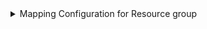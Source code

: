 <details>
<summary>Mapping Configuration for Resource group</summary>

```yaml showLineNumbers
resources:
  - kind: Microsoft.Resources/resourceGroups
    selector:
      query: "true"
      apiVersion: "2022-09-01" # azure resource api version to query
    port:
      entity:
        mappings:
          identifier: '.id | split("/") | .[3] |= ascii_downcase |.[4] |= ascii_downcase | join("/")'
          title: .name
          blueprint: '"azureResourceGroup"'
          properties:
            location: .location
            # the provisioning state property is returned in lower case when using the SDK and in camelCase when using the REST API
            # therefore supporting both (for users who use the SDK)
            provisioningState: .properties.provisioningState + .properties.provisioning_state
            tags: .tags
```

</details>
